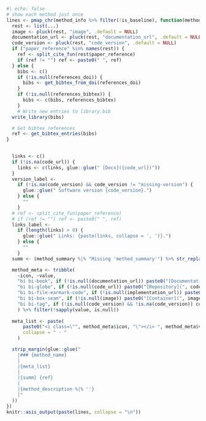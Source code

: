 ```r
#| echo: false
# show each method just once
lines <- pmap_chr(method_info %>% filter(!is_baseline), function(method_name, method_summary, method_description, references_doi, references_bibtex, code_url, implementation_url, ...) {
  rest <- list(...)
  image <- pluck(rest, "image", .default = NULL)
  documentation_url <- pluck(rest, "documentation_url", .default = NULL)
  code_version <- pluck(rest, "code_version", .default = NULL)
  if ("paper_reference" %in% names(rest)) {
    ref <- split_cite_fun(rest$paper_reference)
    if (ref != "") ref <- paste0(" ", ref)
  } else {
    bibs <- c()
    if (!is.null(references_doi)) {
      bibs <- get_bibtex_from_doi(references_doi)
    }
    if (!is.null(references_bibtex)) {
      bibs <- c(bibs, references_bibtex)
    }
    # Write new entries to library.bib
  write_library(bibs)

  # Get bibtex references
  ref <- get_bibtex_entries(bibs)
}
  

  links <- c()
  if (!is.na(code_url)) {
    links <- c(links, glue::glue(" [Docs]({code_url})"))
  }
  version_label <- 
    if (!is.na(code_version) && code_version != "missing-version") {
      glue::glue(" Software version {code_version}.")
    } else {
      ""
    }
  # ref <- split_cite_fun(paper_reference)
  # if (ref != "") ref <- paste0(" ", ref)
  links_label <-
    if (length(links) > 0) {
      glue::glue(" Links: {paste(links, collapse = ', ')}.")
    } else {
      ""
    }
  summ <- (method_summary %|% "Missing 'method_summary'") %>% str_replace_all("\\n", " ") %>% str_replace_all("\\. *$", "")

  method_meta <- tribble(
    ~icon, ~value,
    "bi bi-book", if (!is.null(documentation_url)) paste0("[Documentation](", documentation_url, ")") else NULL,
    "bi bi-globe", if (!is.null(code_url)) paste0("[Repository](", code_url, ")") else NULL,
    "bi bi-file-earmark-code", if (!is.null(implementation_url)) paste0("[Source Code](", implementation_url, ")") else NULL,
    "bi bi-box-seam", if (!is.null(image)) paste0("[Container](", image, ")") else NULL,
    "bi bi-tag", if (!is.null(code_version) && !is.na(code_version)) code_version else NULL,
    ) %>% filter(!sapply(value, is.null))
  
  meta_list <- paste(
      paste0("<i class=\"", method_meta$icon, "\"></i> ", method_meta$value),
      collapse = " · "
    )

  strip_margin(glue::glue("
    |### {method_name}
    |
    |{meta_list}
    |
    |{summ} {ref}
    |
    |{method_description %|% ''}
    |"
  ))
})
knitr::asis_output(paste(lines, collapse = "\n"))
```
